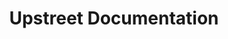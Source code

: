 ---
title: Upstreet Documentation
description: Learn how to build and deploy AI Agents, fast.
full: false
---